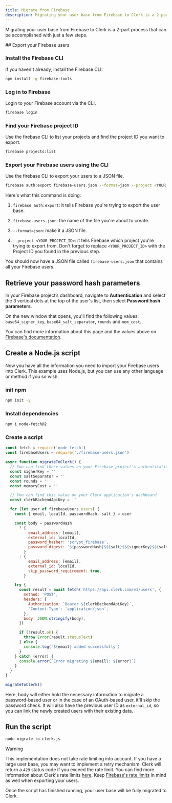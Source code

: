 ```yaml
---
title: Migrate from Firebase
description: Migrating your user base from Firebase to Clerk is a 2-part process that can be accomplished with just a few steps.
---
```


Migrating your user base from Firebase to Clerk is a 2-part process that can be accomplished with just a few steps.

<Steps>
  ## Export your Firebase users

  ### Install the Firebase CLI

  If you haven't already, install the Firebase CLI:

  ```bash {{ filename: 'terminal' }}
  npm install -g firebase-tools
  ```

  ### Log in to Firebase

  Login to your Firebase account via the CLI.

  ```bash {{ filename: 'terminal' }}
  firebase login
  ```

  ### Find your Firebase project ID

  Use the firebase CLI to list your projects and find the project ID you want to export.

  ```bash {{ filename: 'terminal' }}
  firebase projects:list
  ```

  ### Export your Firebase users using the CLI

  Use the firebase CLI to export your users to a JSON file.

  ```bash {{ filename: 'terminal' }}
  firebase auth:export firebase-users.json --format=json --project <YOUR_PROJECT_ID>
  ```

  Here's what this command is doing:

  1. `firebase auth:export`: it tells Firebase you're trying to export the user base.

  1. `firebase-users.json`: the name of the file you're about to create.

  1. `--format=json`: make it a JSON file.

  1. `--project <YOUR_PROJECT_ID>`: it tells Firebase which project you're trying to export from. Don't forget to replace `<YOUR_PROJECT_ID>` with the Project ID you found in the previous step.

  You should now have a JSON file called `firebase-users.json` that contains all your Firebase users.

  ## Retrieve your password hash parameters

  In your Firebase project’s dashboard, navigate to **Authentication** and select the 3 vertical dots at the top of the user's list, then select **Password hash parameters**.

  On the new window that opens, you'll find the following values: `base64_signer_key`, `base64_salt_separator`, `rounds` and `mem_cost`.

  You can find more information about this page and the values above on [Firebase's documentation](https://firebaseopensource.com/projects/firebase/scrypt/).

  ## Create a Node.js script

  Now you have all the information you need to import your Firebase users into Clerk. This example uses Node.js, but you can use any other language or method if you so wish.

  ### init npm

  ```bash {{ filename: 'terminal' }}
  npm init -y
  ```

  ### Install dependencies

  ```bash {{ filename: 'terminal' }}
  npm i node-fetch@2
  ```

  ### Create a script

  ```js {{ filename: 'migrate-to-clerk.js' }}
  const fetch = require('node-fetch')
  const firebaseUsers = require('./firebase-users.json')

  async function migrateToClerk() {
    // You can find these values on your Firebase project's authentication settings
    const signerKey = ''
    const saltSeparator = ''
    const rounds = ''
    const memoryCost = ''

    // You can find this value on your Clerk application's dashboard
    const clerkBackendApiKey = ''

    for (let user of firebaseUsers.users) {
      const { email, localId, passwordHash, salt } = user

      const body = passwordHash
        ? {
            email_address: [email],
            external_id: localId,
            password_hasher: 'scrypt_firebase',
            password_digest: `${passwordHash}$${salt}$${signerKey}$${saltSeparator}$${rounds}$${memoryCost}`,
          }
        : {
            email_address: [email],
            external_id: localId,
            skip_password_requirement: true,
          }

      try {
        const result = await fetch('https://api.clerk.com/v1/users', {
          method: 'POST',
          headers: {
            Authorization: `Bearer ${clerkBackendApiKey}`,
            'Content-Type': 'application/json',
          },
          body: JSON.stringify(body),
        })

        if (!result.ok) {
          throw Error(result.statusText)
        } else {
          console.log(`${email} added successfully`)
        }
      } catch (error) {
        console.error(`Error migrating ${email}: ${error}`)
      }
    }
  }

  migrateToClerk()
  ```

  Here, body will either hold the necessary information to migrate a password-based user or in the case of an OAuth-based user, it'll skip the password check. It will also have the previous user ID as `external_id`, so you can link the newly created users with their existing data.

  ## Run the script

  ```bash {{ filename: 'terminal' }}
  node migrate-to-clerk.js
  ```

  > [!WARNING]
  > This implementation does not take rate limiting into account. If you have a large user base, you may want to implement a retry mechanism. Clerk will return a `429` status code if you exceed the rate limit. You can find more information about Clerk's rate limits [here](/docs/rate-limits). Keep [Firebase's rate limits](https://firebase.google.com/docs/functions/quotas) in mind as well when exporting your users.

  Once the script has finished running, your user base will be fully migrated to Clerk.
</Steps>
